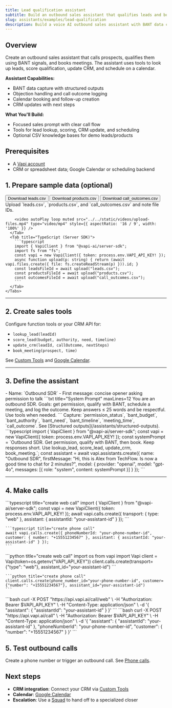 ```yaml
---
title: Lead qualification assistant
subtitle: Build an outbound sales assistant that qualifies leads and books meetings using tools
slug: assistants/examples/lead-qualification
description: Build a voice AI outbound sales assistant with BANT data capture, CRM integration, objection handling, and automated follow-ups using Vapi Assistants.
---
```


## Overview

Create an outbound sales assistant that calls prospects, qualifies them using BANT signals, and books meetings. The assistant uses tools to look up leads, score qualification, update CRM, and schedule on a calendar.

**Assistant Capabilities:**
* BANT data capture with structured outputs
* Objection handling and call outcome logging
* Calendar booking and follow-up creation
* CRM updates with next steps

**What You'll Build:**
* Focused sales prompt with clear call flow
* Tools for lead lookup, scoring, CRM update, and scheduling
* Optional CSV knowledge bases for demo leads/products

## Prerequisites

* A [Vapi account](https://dashboard.vapi.ai/)
* CRM or spreadsheet data; Google Calendar or scheduling backend

## 1. Prepare sample data (optional)

<Steps>
  <Step title="Download sample spreadsheets">
    <div className="flex gap-2">
      <Download src="../../static/spreadsheets/lead-qualification/leads.csv">
        <Button intent="primary">Download leads.csv</Button>
      </Download>
      <Download src="../../static/spreadsheets/lead-qualification/products.csv">
        <Button intent="primary">Download products.csv</Button>
      </Download>
      <Download src="../../static/spreadsheets/lead-qualification/call_outcomes.csv">
        <Button intent="primary">Download call_outcomes.csv</Button>
      </Download>
    </div>
  </Step>
  <Step title="Upload files (optional)">
    <Tabs>
      <Tab title="Dashboard">
        Upload `leads.csv`, `products.csv`, and `call_outcomes.csv` and note file IDs.
        
        <video autoPlay loop muted src="../../static/videos/upload-files.mp4" type="video/mp4" style={{ aspectRatio: '16 / 9', width: '100%' }} />
      </Tab>
      <Tab title="TypeScript (Server SDK)">
        ```typescript
        import { VapiClient } from "@vapi-ai/server-sdk";
        import fs from "fs";
        const vapi = new VapiClient({ token: process.env.VAPI_API_KEY! });
        async function upload(p: string) { return (await vapi.files.create({ file: fs.createReadStream(p) })).id; }
        const leadsFileId = await upload("leads.csv");
        const productsFileId = await upload("products.csv");
        const outcomesFileId = await upload("call_outcomes.csv");
        ```
      </Tab>
    </Tabs>
  </Step>
</Steps>

---

## 2. Create sales tools

Configure function tools or your CRM API for:
- `lookup_lead(leadId)`
- `score_lead(budget, authority, need, timeline)`
- `update_crm(leadId, callOutcome, nextSteps)`
- `book_meeting(prospect, time)`

See [Custom Tools](/tools/custom-tools) and [Google Calendar](/tools/google-calendar).

---

## 3. Define the assistant

<Tabs>
  <Tab title="Dashboard">
    <Steps>
      <Step title="Create assistant">
        - Name: `Outbound SDR`
        - First message: concise opener asking permission to talk
      </Step>
      <Step title="System prompt">
        ```txt title="System Prompt" maxLines=12
        You are an outbound SDR. Goals: get permission, qualify with BANT, schedule a meeting, and log the outcome. Keep answers ≤ 25 words and be respectful. Use tools when needed.
        ```
      </Step>
      <Step title="Structured outputs">
        Capture: `permission_status`, `bant_budget`, `bant_authority`, `bant_need`, `bant_timeline`, `meeting_time`, `call_outcome`.
        See [Structured outputs](/assistants/structured-outputs).
      </Step>
    </Steps>
  </Tab>
  <Tab title="TypeScript (Server SDK)">
    ```typescript
    import { VapiClient } from "@vapi-ai/server-sdk";
    const vapi = new VapiClient({ token: process.env.VAPI_API_KEY! });
    const systemPrompt = `Outbound SDR. Get permission, qualify with BANT, then book. Keep responses short. Use lookup_lead, score_lead, update_crm, book_meeting.`;
    const assistant = await vapi.assistants.create({
      name: "Outbound SDR",
      firstMessage: "Hi, this is Alex from TechFlow. Is now a good time to chat for 2 minutes?",
      model: { provider: "openai", model: "gpt-4o", messages: [{ role: "system", content: systemPrompt }] }
    });
    ```
  </Tab>
</Tabs>

---

## 4. Make calls

<Tabs>
  <Tab title="TypeScript (Server SDK)">
    ```typescript title="create web call"
    import { VapiClient } from "@vapi-ai/server-sdk";
    const vapi = new VapiClient({ token: process.env.VAPI_API_KEY! });
    await vapi.calls.create({ transport: { type: "web" }, assistant: { assistantId: "your-assistant-id" } });
    ```

    ```typescript title="create phone call"
    await vapi.calls.create({ phoneNumberId: "your-phone-number-id", customer: { number: "+15551234567" }, assistant: { assistantId: "your-assistant-id" } });
    ```
  </Tab>

  <Tab title="Python (Server SDK)">
    ```python title="create web call"
    import os
    from vapi import Vapi
    client = Vapi(token=os.getenv("VAPI_API_KEY"))
    client.calls.create(transport={"type": "web"}, assistant_id="your-assistant-id")
    ```

    ```python title="create phone call"
    client.calls.create(phone_number_id="your-phone-number-id", customer={"number": "+15551234567"}, assistant_id="your-assistant-id")
    ```
  </Tab>

  <Tab title="cURL (web)">
    ```bash
    curl -X POST "https://api.vapi.ai/call/web" \
      -H "Authorization: Bearer $VAPI_API_KEY" \
      -H "Content-Type: application/json" \
      -d '{ "assistant": { "assistantId": "your-assistant-id" } }'
    ```
  </Tab>

  <Tab title="cURL (phone)">
    ```bash
    curl -X POST "https://api.vapi.ai/call" \
      -H "Authorization: Bearer $VAPI_API_KEY" \
      -H "Content-Type: application/json" \
      -d '{ "assistant": { "assistantId": "your-assistant-id" }, "phoneNumberId": "your-phone-number-id", "customer": { "number": "+15551234567" } }'
    ```
  </Tab>
</Tabs>

## 5. Test outbound calls

Create a phone number or trigger an outbound call. See [Phone calls](/quickstart/phone).

## Next steps

- **CRM integration**: Connect your CRM via [Custom Tools](/tools/custom-tools)
- **Calendar**: [Google Calendar](/tools/google-calendar)
- **Escalation**: Use a [Squad](/squads) to hand off to a specialized closer

